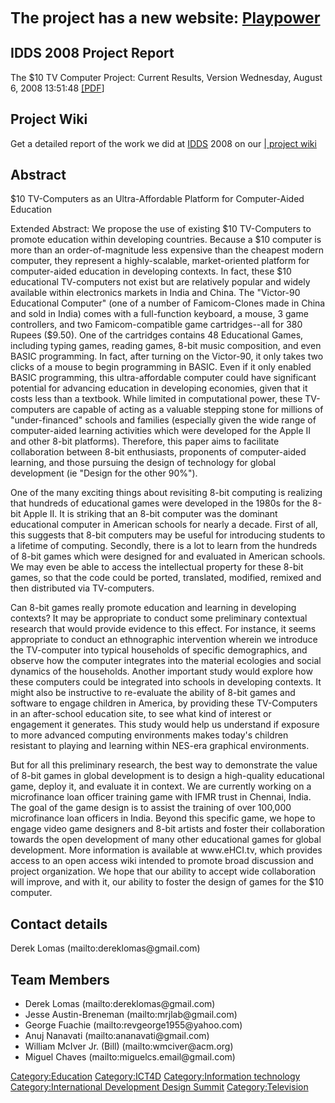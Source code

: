 <big><big><big>'''The project has a new website: [http://www.playpower.org Playpower]'''</big></big></big> 
==IDDS 2008 Project Report==

The $10 TV Computer Project: Current Results, Version Wednesday, August 6, 2008 13:51:48  [http://www.appropedia.org/images/a/a8/Report-IDDS2008-TVC-Final-2008-08-06-1352.pdf [PDF]]

==Project Wiki==
Get a detailed report of the work we did at [[IDDS]] 2008 on our [http://design4dev.wetpaint.com/page/TV+Computer | project wiki]

==Abstract==
$10 TV-Computers as an Ultra-Affordable Platform for Computer-Aided Education

Extended Abstract: 
We propose the use of existing $10 TV-Computers to promote education within developing countries.  Because a $10 computer is more than an order-of-magnitude less expensive than the cheapest modern computer, they represent a highly-scalable, market-oriented platform for computer-aided education in developing contexts. In fact, these $10 educational TV-computers not exist but are relatively popular and widely available within electronics markets in India and China.  The "Victor-90 Educational Computer" (one of a number of Famicom-Clones made in China and sold in India) comes with a full-function keyboard, a mouse, 3 game controllers, and two Famicom-compatible game cartridges--all for 380 Rupees ($9.50).   One of the cartridges contains 48 Educational Games, including typing games, reading games, 8-bit music composition, and even BASIC programming. In fact, after turning on the Victor-90, it only takes two clicks of a mouse to begin programming in BASIC.  Even if it only enabled BASIC programming, this ultra-affordable computer could have significant potential for advancing education in developing economies, given that it costs less than a textbook. While limited in computational power, these TV-computers are capable of acting as a valuable stepping stone for millions of "under-financed" schools and families (especially given the wide range of computer-aided learning activities which were developed for the Apple II and other 8-bit platforms).  Therefore, this paper aims to facilitate collaboration between 8-bit enthusiasts, proponents of computer-aided learning, and those pursuing the design of technology for global development (ie "Design for the other 90%").

One of the many exciting things about revisiting 8-bit computing is realizing that hundreds of educational games were developed in the 1980s for the 8-bit Apple II.  It is striking that an 8-bit computer was the dominant educational computer in American schools for nearly a decade.  First of all, this suggests that 8-bit computers may be useful for introducing students to a lifetime of computing.  Secondly, there is a lot to learn from the hundreds of 8-bit games which were designed for and evaluated in American schools.  We may even be able to access the intellectual property for these 8-bit games, so that the code could be ported, translated, modified, remixed and then distributed via TV-computers. 

Can 8-bit games really promote education and learning in developing contexts?   It may be appropriate to conduct some preliminary contextual research that would provide evidence to this effect.  For instance, it seems appropriate to conduct an ethnographic intervention wherein we introduce the TV-computer into typical households of specific demographics, and observe how the computer integrates into the material ecologies and social dynamics of the households.  Another important study would explore how these computers could be integrated into schools in developing contexts.  It might also be instructive to re-evaluate the ability of 8-bit games and software to engage children in America, by providing these TV-Computers in an after-school education site, to see what kind of interest or engagement it generates. This study would help us understand if exposure to more advanced computing environments makes today's children resistant to playing and learning within NES-era graphical environments. 

But for all this preliminary research, the best way to demonstrate the value of 8-bit games in global development is to design a  high-quality educational game, deploy it, and evaluate it in context.  We are currently working on a microfinance loan officer training game with IFMR trust in Chennai, India.  The goal of the game design is to assist the training of over 100,000 microfinance loan officers in India.  Beyond this specific game, we hope to engage video game designers and 8-bit artists and foster their collaboration towards the open development of many other educational games for global development.  More information is available at www.eHCI.tv, which provides access to an open access wiki intended to promote broad discussion and project organization.    We hope that our ability to accept wide collaboration will improve, and with it, our ability to foster the design of games for the $10 computer.

{{TOCright}}

==Contact details==
Derek Lomas (mailto:dereklomas@gmail.com)


==Team Members==

* Derek Lomas (mailto:dereklomas@gmail.com)
* Jesse Austin-Breneman (mailto:mrjlab@gmail.com)
* George Fuachie (mailto:revgeorge1955@yahoo.com)
* Anuj Nanavati (mailto:ananavati@gmail.com)
* William McIver Jr. (Bill) (mailto:wmciver@acm.org)
* Miguel Chaves (mailto:miguelcs.email@gmail.com)


[[Category:Education]]
[[Category:ICT4D]]
[[Category:Information technology]]
[[Category:International Development Design Summit]] 
[[Category:Television]]